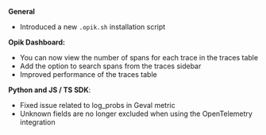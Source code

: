 **General**

- Introduced a new `.opik.sh` installation script

**Opik Dashboard:**

- You can now view the number of spans for each trace in the traces table
- Add the option to search spans from the traces sidebar
- Improved performance of the traces table

**Python and JS / TS SDK**:

- Fixed issue related to log_probs in Geval metric
- Unknown fields are no longer excluded when using the OpenTelemetry integration
